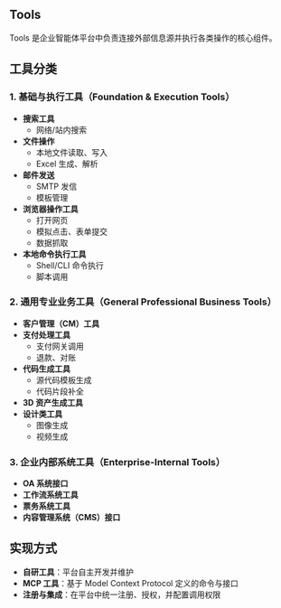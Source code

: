 ## Tools

Tools 是企业智能体平台中负责连接外部信息源并执行各类操作的核心组件。

## 工具分类

### 1. 基础与执行工具（Foundation & Execution Tools）
- **搜索工具**
  - 网络/站内搜索
- **文件操作**
  - 本地文件读取、写入
  - Excel 生成、解析
- **邮件发送**
  - SMTP 发信
  - 模板管理
- **浏览器操作工具**
  - 打开网页
  - 模拟点击、表单提交
  - 数据抓取
- **本地命令执行工具**
  - Shell/CLI 命令执行
  - 脚本调用

### 2. 通用专业业务工具（General Professional Business Tools）
- **客户管理（CM）工具**
- **支付处理工具**
  - 支付网关调用
  - 退款、对账
- **代码生成工具**
  - 源代码模板生成
  - 代码片段补全
- **3D 资产生成工具**
- **设计类工具**
  - 图像生成
  - 视频生成

### 3. 企业内部系统工具（Enterprise-Internal Tools）
- **OA 系统接口**
- **工作流系统工具**
- **票务系统工具**
- **内容管理系统（CMS）接口**

## 实现方式

- **自研工具**：平台自主开发并维护  
- **MCP 工具**：基于 Model Context Protocol 定义的命令与接口  
- **注册与集成**：在平台中统一注册、授权，并配置调用权限  

